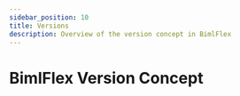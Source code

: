 ---
sidebar_position: 10
title: Versions
description: Overview of the version concept in BimlFlex
---
<head>
  <meta name="varigenceProduct" content="BimlFlex"></meta>
  <meta name="varigenceArticleType" content="Conceptual"></meta>
</head>



# BimlFlex Version Concept

<InclHeaderVersion />
